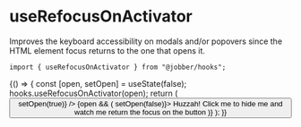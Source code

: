 
<Meta title="Hooks/useRefocusOnActivator" />

# useRefocusOnActivator

Improves the keyboard accessibility on modals and/or popovers since the HTML
element focus returns to the one that opens it.

```tsx
import { useRefocusOnActivator } from "@jobber/hooks";
```

<Canvas>
  <Story name="useRefocusOnActivator">
    {() => {
      const [open, setOpen] = useState(false);
      hooks.useRefocusOnActivator(open);
      return (
        <Content>
          <Button label="Click me" onClick={() => setOpen(true)} />
          {open && (
            <Card onClick={() => setOpen(false)}>
              <Content>
                Huzzah! Click me to hide me and watch me return the focus on the
                button
              </Content>
            </Card>
          )}
        </Content>
      );
    }}
  </Story>
</Canvas>
